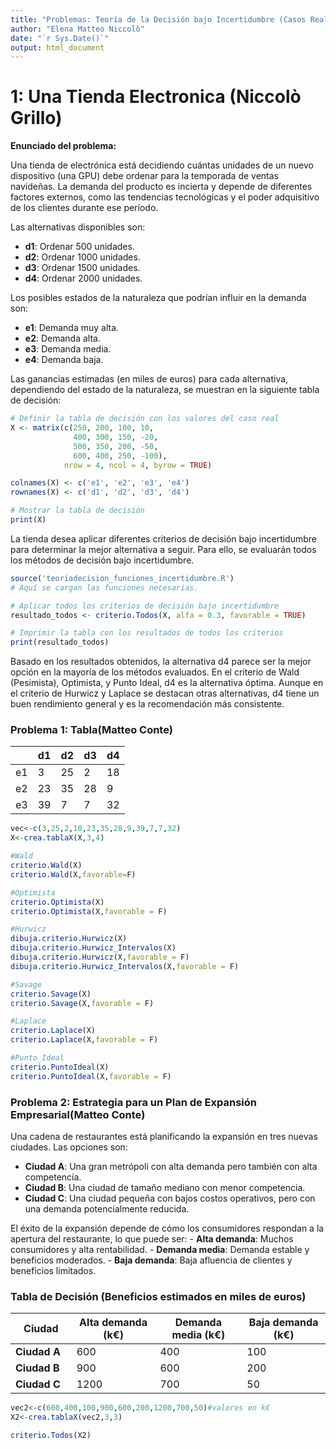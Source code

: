 ```yaml
---
title: "Problemas: Teoría de la Decisión bajo Incertidumbre (Casos Reales)"
author: "Elena Matteo Niccolò"
date: "`r Sys.Date()`"
output: html_document
---
```


# 1: Una Tienda Electronica (Niccolò Grillo)

**Enunciado del problema:**

Una tienda de electrónica está decidiendo cuántas unidades de un nuevo dispositivo (una GPU) debe ordenar para la temporada de ventas navideñas. La demanda del producto es incierta y depende de diferentes factores externos, como las tendencias tecnológicas y el poder adquisitivo de los clientes durante ese período.

Las alternativas disponibles son:

-   **d1**: Ordenar 500 unidades.
-   **d2**: Ordenar 1000 unidades.
-   **d3**: Ordenar 1500 unidades.
-   **d4**: Ordenar 2000 unidades.

Los posibles estados de la naturaleza que podrían influir en la demanda son:

-   **e1**: Demanda muy alta.
-   **e2**: Demanda alta.
-   **e3**: Demanda media.
-   **e4**: Demanda baja.

Las ganancias estimadas (en miles de euros) para cada alternativa, dependiendo del estado de la naturaleza, se muestran en la siguiente tabla de decisión:

```r
# Definir la tabla de decisión con los valores del caso real
X <- matrix(c(250, 200, 100, 10, 
              400, 300, 150, -20, 
              500, 350, 200, -50, 
              600, 400, 250, -100),
            nrow = 4, ncol = 4, byrow = TRUE)

colnames(X) <- c('e1', 'e2', 'e3', 'e4')
rownames(X) <- c('d1', 'd2', 'd3', 'd4')

# Mostrar la tabla de decisión
print(X)
```

La tienda desea aplicar diferentes criterios de decisión bajo incertidumbre para determinar la mejor alternativa a seguir. Para ello, se evaluarán todos los métodos de decisión bajo incertidumbre.

```r
source('teoriadecision_funciones_incertidumbre.R') 
# Aquí se cargan las funciones necesarias.

# Aplicar todos los criterios de decisión bajo incertidumbre
resultado_todos <- criterio.Todos(X, alfa = 0.3, favorable = TRUE)

# Imprimir la tabla con los resultados de todos los criterios
print(resultado_todos)
```

Basado en los resultados obtenidos, la alternativa d4 parece ser la mejor opción en la mayoría de los métodos evaluados. En el criterio de Wald (Pesimista), Optimista, y Punto Ideal, d4 es la alternativa óptima. Aunque en el criterio de Hurwicz y Laplace se destacan otras alternativas, d4 tiene un buen rendimiento general y es la recomendación más consistente.

### **Problema 1: Tabla**(Matteo Conte)

 |   | d1 | d2 | d3 | d4 |
   |---|----|----|----|----|
   | e1|  3 | 25 |  2 | 18 |
   | e2| 23 | 35 | 28 |  9 |
   | e3| 39 |  7 |  7 | 32 |
  
```r
vec<-c(3,25,2,18,23,35,28,9,39,7,7,32)
X<-crea.tablaX(X,3,4)

#Wald
criterio.Wald(X)
criterio.Wald(X,favorable=F)

#Optimista
criterio.Optimista(X)
criterio.Optimista(X,favorable = F)

#Hurwicz
dibuja.criterio.Hurwicz(X)
dibuja.criterio.Hurwicz_Intervalos(X)
dibuja.criterio.Hurwicz(X,favorable = F)
dibuja.criterio.Hurwicz_Intervalos(X,favorable = F)

#Savage
criterio.Savage(X)
criterio.Savage(X,favorable = F)

#Laplace
criterio.Laplace(X)
criterio.Laplace(X,favorable = F)

#Punto_Ideal
criterio.PuntoIdeal(X)
criterio.PuntoIdeal(X,favorable = F)
```

### **Problema 2: Estrategia para un Plan de Expansión Empresarial**(Matteo Conte)

 Una cadena de restaurantes está planificando la expansión en tres nuevas ciudades.
 Las opciones son:
   
   -   **Ciudad A**: Una gran metrópoli con alta demanda pero también con alta competencia.
 -   **Ciudad B**: Una ciudad de tamaño mediano con menor competencia.
 -   **Ciudad C**: Una ciudad pequeña con bajos costos operativos, pero con una demanda potencialmente reducida.
 
 El éxito de la expansión depende de cómo los consumidores respondan a la apertura del restaurante, lo que puede ser: - **Alta demanda**: Muchos consumidores y alta rentabilidad.
 - **Demanda media**: Demanda estable y beneficios moderados.
 - **Baja demanda**: Baja afluencia de clientes y beneficios limitados.
 
### **Tabla de Decisión (Beneficios estimados en miles de euros)**
 
 | Ciudad       | Alta demanda (k€) | Demanda media (k€) | Baja demanda (k€) |
   |--------------|-------------------|--------------------|-------------------|
   | **Ciudad A** | 600               | 400                | 100               |
   | **Ciudad B** | 900               | 600                | 200               |
   | **Ciudad C** | 1200              | 700                | 50                |

```r
vec2<-c(600,400,100,900,600,200,1200,700,50)#valores en k€
X2<-crea.tablaX(vec2,3,3)

criterio.Todos(X2)
```